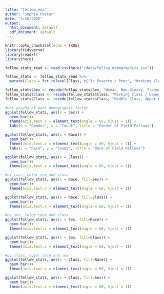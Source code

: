 ```yaml
---
title: "fellow_eda"
author: "Sophia Foster"
date: "4/26/2020"
output:
  html_document: default
  pdf_document: default
---
```


```r
knitr::opts_chunk$set(echo = TRUE)
library(tidyverse)
library(readxl)
library(here)
```

```r
fellow_stats_read <- read.csv(here("/data/fellow_demographics.csv"))
```

```r
fellow_stats <- fellow_stats_read %>%
  mutate(Class = fct_relevel(Class, c("In Poverty / Poor", "Working Class / Lower Middle Class", "Middle Class", "Middle Class, Upper Class / Owning Class", "Prefer to Self Describe")))

fellow_stats$Sex <- recode(fellow_stats$Sex, "Woman, Non-Binary, Transgender" = "Woman, NB, Transgender")
fellow_stats$Class <- recode(fellow_stats$Class, "Working Class / Lower Middle Class" = "Working / Lower Middle")
fellow_stats$Class <- recode(fellow_stats$Class, "Middle Class, Upper Class / Owning Class" = "Middle, Upper/Owning")
```

```r
#bar graphs of each demographic factor
ggplot(fellow_stats, aes(x = Sex)) +
  geom_bar()+
  theme(axis.text.x = element_text(angle = 60, hjust = 1)) +
  labs(x = "Gender", y = "Count", title = "Gender of Field Fellows")

ggplot(fellow_stats, aes(x = Race)) +
  geom_bar()+
  theme(axis.text.x = element_text(angle = 60, hjust = 1)) +
  labs(x = "Race", y = "Count", title = "Race of Field Fellows")

ggplot(fellow_stats, aes(x = Class)) +
  geom_bar()+
  theme(axis.text.x = element_text(angle = 60, hjust = 1))

```

```r
#by race, color sex and class
ggplot(fellow_stats, aes(x = Race, fill=Sex)) +
  geom_bar()+
  theme(axis.text.x = element_text(angle = 60, hjust = 1))

ggplot(fellow_stats, aes(x = Race, fill=Class)) +
  geom_bar()+
  theme(axis.text.x = element_text(angle = 60, hjust = 1))
```

```r
#by sex, color race and class
ggplot(fellow_stats, aes(x = Sex, fill=Race)) +
  geom_bar()+
  theme(axis.text.x = element_text(angle = 60, hjust = 1))

ggplot(fellow_stats, aes(x = Sex, fill=Class)) +
  geom_bar()+
  theme(axis.text.x = element_text(angle = 60, hjust = 1))
```

```r
#by class, color race and sex
ggplot(fellow_stats, aes(x = Class, fill=Race)) +
  geom_bar()+
  theme(axis.text.x = element_text(angle = 60, hjust = 1))

ggplot(fellow_stats, aes(x = Class, fill=Sex)) +
  geom_bar()+
  theme(axis.text.x = element_text(angle = 60, hjust = 1))
```

